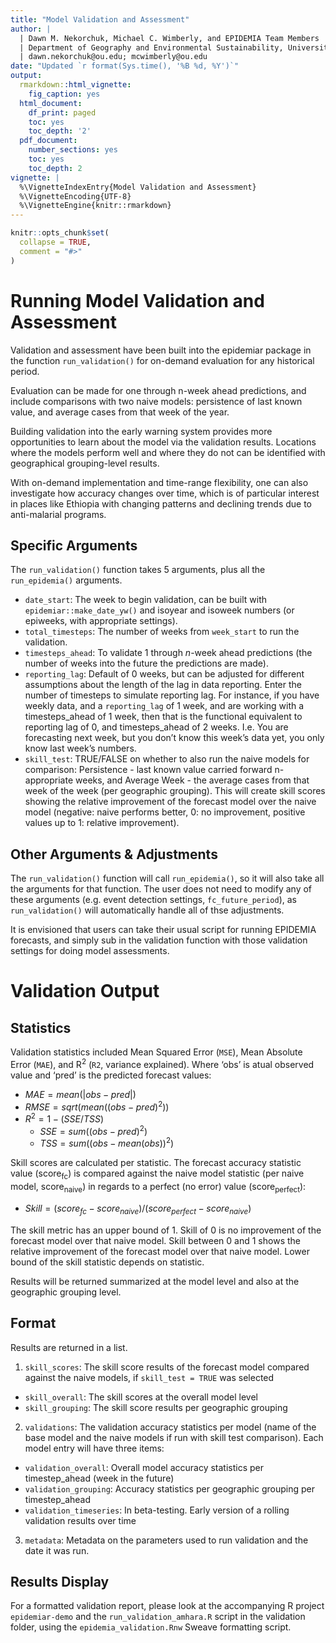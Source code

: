 ```yaml
---
title: "Model Validation and Assessment"
author: |
  | Dawn M. Nekorchuk, Michael C. Wimberly, and EPIDEMIA Team Members
  | Department of Geography and Environmental Sustainability, University of Oklahoma
  | dawn.nekorchuk@ou.edu; mcwimberly@ou.edu
date: "Updated `r format(Sys.time(), '%B %d, %Y')`"
output:
  rmarkdown::html_vignette:
    fig_caption: yes
  html_document:
    df_print: paged
    toc: yes
    toc_depth: '2'
  pdf_document:
    number_sections: yes
    toc: yes
    toc_depth: 2
vignette: |
  %\VignetteIndexEntry{Model Validation and Assessment} 
  %\VignetteEncoding{UTF-8} 
  %\VignetteEngine{knitr::rmarkdown}
---
```


```r
knitr::opts_chunk$set(
  collapse = TRUE,
  comment = "#>"
)
```


# Running Model Validation and Assessment

Validation and assessment have been built into the epidemiar package in the function `run_validation()` for on-demand evaluation for any historical period. 

Evaluation can be made for one through n-week ahead predictions, and include comparisons with two naive models: persistence of last known value, and average cases from that week of the year.

Building validation into the early warning system provides more opportunities to learn about the model via the validation results. Locations where the models perform well and where they do not can be identified with geographical grouping-level results.

With on-demand implementation and time-range flexibility, one can also investigate how accuracy changes over time, which is of particular interest in places like Ethiopia with changing patterns and declining trends due to anti-malarial programs.

## Specific Arguments

The `run_validation()` function takes 5 arguments, plus all the `run_epidemia()` arguments. 

* `date_start`: The week to begin validation, can be built with `epidemiar::make_date_yw()` and isoyear and isoweek numbers (or epiweeks, with appropriate settings).
* `total_timesteps`: The number of weeks from `week_start` to run the validation.
* `timesteps_ahead`: To validate 1 through _n_-week ahead predictions (the number of weeks into the future the predictions are made).
* `reporting_lag`: Default of 0 weeks, but can be adjusted for different assumptions about the length of the lag in data reporting. Enter the number of timesteps to simulate reporting lag. For instance, if you have weekly data, and a `reporting_lag` of 1 week, and are working with a timesteps_ahead of 1 week, then that is the functional equivalent to reporting lag of 0, and timesteps_ahead of 2 weeks. I.e. You are forecasting next week, but you don’t know this week’s data yet, you only know last week’s numbers.
* `skill_test`: TRUE/FALSE on whether to also run the naive models for comparison: Persistence - last known value carried forward n-appropriate weeks, and Average Week - the average cases from that week of the week (per geographic grouping). This will create skill scores showing the relative improvement of the forecast model over the naive model (negative: naive performs better, 0: no improvement, positive values up to 1: relative improvement).


## Other Arguments & Adjustments

The `run_validation()` function will call `run_epidemia()`, so it will also take all the arguments for that function. The user does not need to modify any of these arguments (e.g. event detection settings, `fc_future_period`), as `run_validation()` will automatically handle all of thse adjustments. 

It is envisioned that users can take their usual script for running EPIDEMIA forecasts, and simply sub in the validation function with those validation settings for doing model assessments. 


# Validation Output

## Statistics

Validation statistics included Mean Squared Error (`MSE`), Mean Absolute Error (`MAE`), and R^2^ (`R2`, variance
explained). Where ‘obs’ is atual observed value and ‘pred’ is the predicted forecast values:

* $MAE = mean(|obs - pred|)$
* $RMSE = sqrt(mean((obs - pred)^{2}))$
* $R^{2} = 1 - (SSE/TSS)$
    + $SSE = sum((obs - pred)^{2})$
    + $TSS = sum((obs - mean(obs))^{2})$
    
Skill scores are calculated per statistic. The forecast accuracy statistic value (score~fc~) is compared against the naive model statistic (per naive model, score~naive~) in regards to a perfect (no error) value (score~perfect~): 

* $Skill = (score_{fc} - score_{naive}) / (score_{perfect} - score_{naive})$

The skill metric has an upper bound of 1. Skill of 0 is no improvement of the forecast model over that naive model. Skill between 0 and 1 shows the relative improvement of the forecast model over that naive model. Lower bound of the skill statistic depends on statistic.

Results will be returned summarized at the model level and also at the geographic grouping level. 

## Format

Results are returned in a list.

1. `skill_scores`: The skill score results of the forecast model compared against the naive models, if `skill_test = TRUE` was selected
  + `skill_overall`: The skill scores at the overall model level
  + `skill_grouping`: The skill score results per geographic grouping
  
2. `validations`: The validation accuracy statistics per model (name of the base model and the naive
models if run with skill test comparison). Each model entry will have three items:
  + `validation_overall`: Overall model accuracy statistics per timestep_ahead (week in the future)
  + `validation_grouping`: Accuracy statistics per geographic grouping per timestep_ahead
  + `validation_timeseries`: In beta-testing. Early version of a rolling validation results over time
  
3. `metadata`: Metadata on the parameters used to run validation and the date it was run.


## Results Display

For a formatted validation report, please look at the accompanying R project `epidemiar-demo` and the `run_validation_amhara.R` script in the validation folder, using the `epidemia_validation.Rnw` Sweave formatting script.

